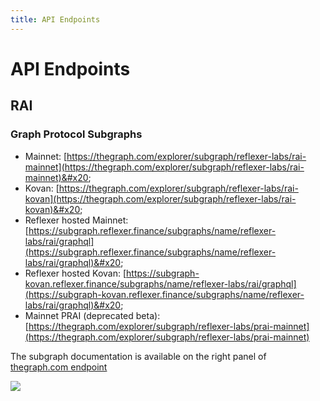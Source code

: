 ```yaml
---
title: API Endpoints
---
```


# API Endpoints

## RAI

### Graph Protocol Subgraphs

* Mainnet: [https://thegraph.com/explorer/subgraph/reflexer-labs/rai-mainnet](https://thegraph.com/explorer/subgraph/reflexer-labs/rai-mainnet)&#x20;
* Kovan: [https://thegraph.com/explorer/subgraph/reflexer-labs/rai-kovan](https://thegraph.com/explorer/subgraph/reflexer-labs/rai-kovan)&#x20;
* Reflexer hosted Mainnet: [https://subgraph.reflexer.finance/subgraphs/name/reflexer-labs/rai/graphql](https://subgraph.reflexer.finance/subgraphs/name/reflexer-labs/rai/graphql)&#x20;
* Reflexer hosted Kovan: [https://subgraph-kovan.reflexer.finance/subgraphs/name/reflexer-labs/rai/graphql](https://subgraph-kovan.reflexer.finance/subgraphs/name/reflexer-labs/rai/graphql)&#x20;
* Mainnet PRAI (deprecated beta): [https://thegraph.com/explorer/subgraph/reflexer-labs/prai-mainnet](https://thegraph.com/explorer/subgraph/reflexer-labs/prai-mainnet)

The subgraph documentation is available on the right panel of[ thegraph.com endpoint ](https://thegraph.com/explorer/subgraph/reflexer-labs/rai-mainnet)

![](/assets/selection_436.png)
